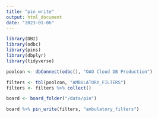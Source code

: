 ```yaml
---
title: "pin_write"
output: html_document
date: "2023-01-06"
---
```



```r
library(DBI)
library(odbc)
library(pins)
library(dbplyr)
library(tidyverse)

poolcon <- dbConnect(odbc(), "OAO Cloud DB Production")

filters <- tbl(poolcon, "AMBULATORY_FILTERS")
filters <- filters %>% collect()

board <- board_folder("/data/pin")

board %>% pin_write(filters, "ambulatory_filters")


```


